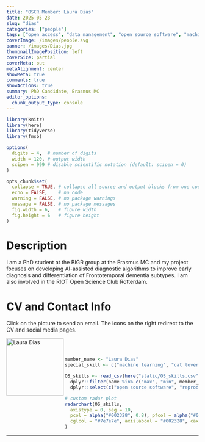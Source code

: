 ```yaml
---
title: "OSCR Member: Laura Dias"
date: 2025-05-23
slug: "dias"
categories: ["people"]
tags: ["open access", "data management", "open source software", "machine learning", "cat lover", "school-erasmusmc"] # top 3 categories + unique + school
coverImage: /images/people.svg
banner: /images/Dias.jpg
thumbnailImagePosition: left
coverSize: partial
coverMeta: out
metaAlignment: center
showMeta: true
comments: true
showActions: true
summary: PhD Candidate, Erasmus MC  
editor_options: 
  chunk_output_type: console
---
```


```r

library(knitr)
library(here)
library(tidyverse)
library(fmsb)

options(
  digits = 4,  # number of digits
  width = 120, # output width
  scipen = 999 # disable scientific notation (default: scipen = 0)
)

opts_chunk$set(
  collapse = TRUE, # collapse all source and output blocks from one code chunk into a single block
  echo = FALSE,    # no code
  warning = FALSE, # no package warnings
  message = FALSE, # no package messages
  fig.width = 6,   # figure width
  fig.height = 6   # figure height
)

```

# Description

I am a PhD student at the BIGR group at the Erasmus MC and my project focuses on developing AI-assisted diagnostic algorithms to improve early diagnosis and differentiation of Frontotemporal dementia subtypes. I am also involved in the RIOT Open Science Club Rotterdam.

# CV and Contact Info

Click on the picture to send an email. The icons on the right redirect to the CV and social media pages.

<!-- EMAIL -->
<p>
  <a href="mailto:g.l.monteirorentedias@erasmusmc.nl">
  <img border="0" alt="Laura Dias" src="/images/Dias.jpg" width="150" height="150" align="left">
  </a>
</p>

<!-- CV -->
<p align="center">
  <a href="https://www.dropbox.com/scl/fi/1jwfbgy6y26jy0hkqtrf3/CV_Laura_Dias.pdf?rlkey=2449txlmr94c0jtcg91hanjo5&st=tfgrbcxn&dl=0" class="fa fa-file fa-2x" style="color:#00B969;">
  </a>
</p>


<!-- LINKEDIN -->
<p align="center">
  <a href="https://www.linkedin.com/in/lauramrdias/" class="fa fa-linkedin fa-2x" style="color:#000000;">
  </a>
</p>

<BR><BR>

<!-- # Expertise -->
  
```r

member_name <- "Laura Dias"
special_skill <- c("machine learning", "cat lover")

OS_skills <- read_csv(here("static/OS_skills.csv")) %>%
  dplyr::filter(name %in% c("max", "min", member_name)) %>%
  dplyr::select(c("open source software", "reproducible analysis", "data sharing", "preregistration", all_of(special_skill), "open access", "data management"))

# custom radar plot
radarchart(OS_skills,
  axistype = 0, seg = 10,
  pcol = alpha("#002328", 0.8), pfcol = alpha("#00B969", 0.6), plwd = 4, centerzero = TRUE, # polygon
  cglcol = "#7e7e7e", axislabcol = "#002328", caxislabels = seq(0, 10, 2), cglwd = 0.8 # grid
)

```

***


